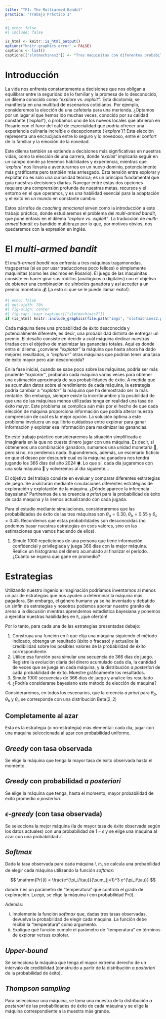 ```yaml
---
title: "TP1: The Multiarmed Bandit"
practica: "Trabajo Práctico 1"
---
```


```r
#| echo: false
#| include: false

is_html <- knitr::is_html_output()
options("knitr.graphics.error" = FALSE)
captions <- list()
captions[["slotmachines2"]] <- "Tres maquinitas con diferentes probabilidades de ganar"
```


# Introducción

La vida nos enfrenta constantemente a decisiones que nos obligan a equilibrar entre la seguridad de lo familiar y la promesa de lo desconocido, un dilema conocido como *"explore vs. exploit"*. Esta dicotomía, se manifiesta en una multitud de escenarios cotidianos. Por ejemplo, consideremos la elección de una cafetería para una merienda. ¿Optamos por un lugar al que hemos ido muchas veces, conocido por su calidad constante (*'exploit'*), o probamos uno de los nuevos locales que abrieron en Rosario con el furor del café de especialidad que podría ofrecer una experiencia culinaria increíble o decepcionante (*'explore'*)? Esta elección representa una encrucijada entre lo seguro y lo novedoso, entre el confort de lo familiar y la emoción de la novedad.

Este dilema también se extiende a decisiones más significativas en nuestras vidas, como la elección de una carrera, donde *'exploit'* implicaría seguir en un campo donde ya tenemos habilidades y experiencia, mientras que *'explore'* nos llevaría a aventurarnos en un nuevo dominio, potencialmente más gratificante pero también más arriesgado. Esta tensión entre explorar y explotar no es solo una curiosidad teórica; es un principio fundamental que guía nuestras decisiones diarias. Navegar entre estas dos opciones requiere una comprensión profunda de nuestras metas, recursos y el entorno en el que operamos, y es una habilidad esencial para la adaptación y el éxito en un mundo en constante cambio.

Estos párrafos de *coaching emocional* sirven como la introducción a este trabajo práctico, donde estudiaremos el problema del _multi-armed bandit_, que pone énfasis en el dilema *"explore vs. exploit"*. La traducción de _multi-armed bandit_ es bandido multibrazo por lo que, por motivos obvios, nos quedaremos con la expresión en inglés.

# El _multi-armed bandit_

El _multi-armed bandit_ nos enfrenta a tres máquinas tragamonedas, tragaperras (si es por usar traducciones poco felices) o simplemente maquinitas (como les decimos en Rosario). El juego de las maquinitas consiste en hacer girar sus rodillos (analógicos o digitales) con el objetivo de obtener una combinación de símbolos ganadora y así acceder a un premio monetario 💰 (¡a esto sí que se le puede llamar éxito!).

```r
#| echo: false
#| out-width: 70%
#| fig-align: center
#| fig-cap: !expr captions[["slotmachines2"]]
if (is_html) knitr::include_graphics(file.path("imgs", "slotmachines2.png"))
```

Cada máquina tiene una probabilidad de éxito desconocida y potencialmente diferente, es decir, una probabilidad distinta de entregar un premio. El desafío consiste en decidir a cuál máquina dedicar nuestras tiradas con el objetivo de maximizar las ganancias totales. Aquí es donde entra el dilema: ¿conviene _"explotar"_ la máquina que hasta ahora ha dado mejores resultados, o _"explorar"_ otras máquinas que podrían tener una tasa de éxito mayor pero aún desconocida?

En la fase inicial, cuando se sabe poco sobre las máquinas, podría ser más prudente _"explorar"_, probando cada máquina varias veces para obtener una estimación aproximada de sus probabilidades de éxito. A medida que se acumulan datos sobre el rendimiento de cada máquina, la estrategia podría cambiar a _"explotar"_ la máquina que ha demostrado ser la más rentable. Sin embargo, siempre existe la incertidumbre y la posibilidad de que una de las máquinas menos utilizadas tenga en realidad una tasa de éxito mayor. Este problema se complica aún más por el hecho de que cada elección de máquina proporciona información que podría alterar nuestra comprensión de cuál es la mejor opción. La solución óptima a este problema involucra un equilibrio cuidadoso entre explorar para ganar información y explotar esa información para maximizar las ganancias.

En este trabajo práctico consideraremos la situación simplificada e imaginaria en la que no cuesta dinero jugar con una máquina. Es decir, si obtenemos una combinación ganadora, sumamos una unidad monetaria 🤑, pero si no, no perdemos nada. Supondremos, además, un escenario ficticio en que el deseo por descubrir cual es la máquina ganadora nos tendrá jugando los 366 días del año 2024 🍀. Lo que sí, cada día jugaremos con una sola máquina 🎰 y volveremos al día siguiente...

El objetivo del trabajo consiste en evaluar y comparar diferentes estrategias de juego. Se analizarán mediante simulaciones diferentes estrategias de exploración y explotación de la máquina. ¿Dónde aparece la inferencia bayesiana? Partiremos de una creencia _a priori_ para la probabilidad de éxito de cada máquina y la iremos actualizando con cada jugada. 

Para el estudio mediante simulaciones, consideraremos que las probabilidades de éxito de las tres máquinas son $\theta_a = 0.30$, $\theta_b = 0.55$ y $\theta_c = 0.45$. Recordemos que estas probabilidades son desconocidas (no podemos basar nuestras estrategias en esos valores, sino en las estimaciones que vamos haciendo de ellos).

1. Simule 1000 repeticiones de una persona que tiene información confidencial y privilegiada y juega 366 días con la mejor máquina. Realice un histograma del dinero acumulado al finalizar el período. ¿Cuánto se espera que gane en promedio?

# Estrategias 

Utilizando nuestro ingenio e imaginación podríamos inventarnos al menos un par de estrategias
que nos ayuden a determinar la máquina mas pagadora. Sin embargo, el género humano ya se 
ha inventado y debatido un sinfín de estrategias y nosotros podemos aportar nuestro 
granito de arena a la discusión mientras aprendemos estadística bayesiana y ponemos
a ejercitar nuestras habilidades en `R`, ¡qué ofertón!. 

Por lo tanto, para cada una de las estrategias presentadas debajo:

1.  Construya una función en `R` que elija una máquina siguiendo el método indicado, 
    obtenga un resultado (éxito o fracaso) y actualice la credibilidad sobre los posibles 
    valores de la probabilidad de éxito correspondiente. 
2.  Utilice esa función para simular una secuencia de 366 días de juego. 
    Registre la evolución diaria del dinero acumulado cada día, la cantidad de veces que 
    se juega en cada máquina, y la distribución _a posteriori_ de cada probabilidad de 
    éxito. Muestre gráficamente los resultados.
3.  Simule 1000 secuencias de 366 días de juego y analice los resultado
4.  ¿Podría considerarse bayesiano este método de elección de máquina?

Consideraremos, en todos los escenarios, que la creencia _a priori_ para 
$\theta_a$, $\theta_b$ y $\theta_c$ se corresponde con una distribución $\mathrm{Beta}(2, 2)$

## Completamente al azar

Esta es la estrategia (o no-estrategia) más elemental: cada día, jugar con una máquina seleccionada al azar con probabilidad uniforme. 

## _Greedy_ con tasa observada

Se elige la máquina que tenga la mayor tasa de éxito observada hasta el momento.

## _Greedy_ con probabilidad _a posteriori_

Se elige la máquina que tenga, hasta el momento, mayor probabilidad de éxito promedio _a posteriori_.

## _$\epsilon$-greedy_ (con tasa observada)

Se selecciona la mejor máquina (la de mayor tasa de éxito observada según los datos actuales) con una probabilidad de $1-\epsilon$ y se elige una máquina al azar con una probabilidad $\epsilon$. 

## _Softmax_

Dada la tasa observada para cada máquina $i$, $\pi_i$, se calcula una probabilidad de elegir cada máquina utilizando la función _softmax_:

$$
\mathrm{Pr}(i) = \frac{e^{\pi_i/\tau}}{\sum_{j=1}^3 e^{\pi_i/\tau}}
$$

donde $\tau$ es un parámetro de "temperatura" que controla el grado de exploración. Luego, se elige la máquina $i$ con probabilidad $\mathrm{Pr}(i)$.

Además:

i. Implemente la función _softmax_ que, dadas tres tasas observadas, devuelva la probabilidad de elegir cada máquina. La función debe recibir la "temperatura" como argumento.
ii. Explique qué función cumple el parámetro de "temperatura" en términos de explorar versus explotar.

## _Upper-bound_

Se selecciona la máquina que tenga el mayor extremo derecho de un intervalo de 
credibilidad (construido a partir de la distribución _a posteriori_ de la probabilidad de éxito).

## _Thompson sampling_

Para seleccionar una máquina, se toma una muestra de la distribución _a posteriori_ de las probabilidades de éxito de cada máquina y se elige la máquina correspondiente a la muestra más grande.